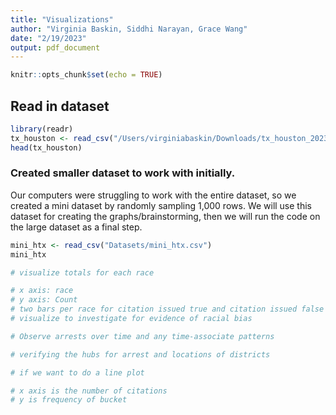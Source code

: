 ```yaml
---
title: "Visualizations"
author: "Virginia Baskin, Siddhi Narayan, Grace Wang"
date: "2/19/2023"
output: pdf_document
---
```


```r
knitr::opts_chunk$set(echo = TRUE)
```

## Read in dataset
```r
library(readr)
tx_houston <- read_csv("/Users/virginiabaskin/Downloads/tx_houston_2023_01_26.csv")
head(tx_houston)
```

### Created smaller dataset to work with initially.

Our computers were struggling to work with the entire dataset, so we created a mini dataset by randomly sampling 1,000 rows. We will use this dataset for creating the graphs/brainstorming, then we will run the code on the large dataset as a final step. 
```r
mini_htx <- read_csv("Datasets/mini_htx.csv")
mini_htx
```

```r
# visualize totals for each race

```

```r
# x axis: race
# y axis: Count
# two bars per race for citation issued true and citation issued false
# visualize to investigate for evidence of racial bias


```


```r
# Observe arrests over time and any time-associate patterns

```


```r
# verifying the hubs for arrest and locations of districts

```

```r
# if we want to do a line plot

```

```r
# x axis is the number of citations
# y is frequency of bucket

```